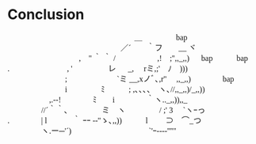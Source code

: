 # Conclusion

```{=html}
<div style="font-family: Monapo, Mona, 'MS Pgothic', 'MS P繧ｴ繧ｷ繝�け', IPAMonaPGothic, 'IPA 繝｢繝翫� P繧ｴ繧ｷ繝�け', submona !important;
overflow: auto;
word-break: keep-all;
white-space: nowrap;
font-size: 16px;
margin-top: 0em;
line-height: 21px;">
　　　　　　　　　　　　　　　　＿ 　　　　bap<br>　　　　　　　　 　　　　　　／´　　｀フ　　__ ヾ<br>　　　　　　　　　,　'' ｀ ｀ / 　　　　　,!　;'',,_,,) 　 bap　　　bap<br>.　　　　　　　 , ' 　　　　 レ 　 _,　 rミ,;'　ﾉ　)))<br>　　　　　　　 ; 　 　 　 　 　`ミ __,xノﾞ､,r''　 ,,_,,)　　　　bap<br>　　　 　　　　i　 　　　ﾐ　　　; ,､､､、　ヽ､//,,_,,)/_,,))<br>　　　 　　,.-‐! 　 　 　 ﾐ　　i　　　　｀ヽ.._,,)),,_<br>　　 　　//´｀｀､　　　　 ミ　ヽ　　　　 / ;' 3　 `ヽｰっ　<br>.　　　　| l　　 　｀ ｰｰ -‐''ゝ､,,))　　　l　　 ⊃　⌒_つ<br>　　　 　ヽ.ー─'´) 　 　　 　　　　　　`'ｰ---‐''''" 　　　　　　　
</div>
```